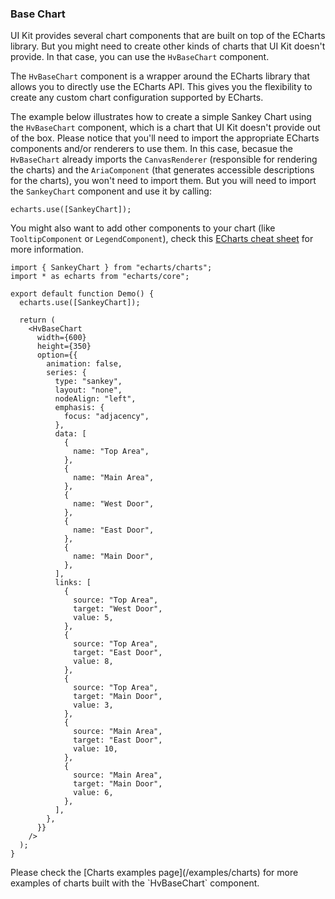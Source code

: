 
### Base Chart

UI Kit provides several chart components that are built on top of the ECharts library. But you might need to create other kinds of charts
that UI Kit doesn't provide. In that case, you can use the `HvBaseChart` component.

The `HvBaseChart` component is a wrapper around the ECharts library that allows you to directly use the ECharts API.
This gives you the flexibility to create any custom chart configuration supported by ECharts.

The example below illustrates how to create a simple Sankey Chart using the `HvBaseChart` component, which is a chart that UI Kit doesn't
provide out of the box. Please notice that you'll need to import the appropriate ECharts components and/or renderers to use them.
In this case, becasue the `HvBaseChart` already imports the `CanvasRenderer` (responsible for rendering the charts) and the `AriaComponent`
(that generates accessible descriptions for the charts), you won't need to import them. But you will need to import the `SankeyChart` component
and use it by calling:

```tsx
echarts.use([SankeyChart]);
```

You might also want to add other components to your chart (like `TooltipComponent`
or `LegendComponent`), check this [ECharts cheat sheet](https://echarts.apache.org/en/cheat-sheet.html) for more information.

```tsx live
import { SankeyChart } from "echarts/charts";
import * as echarts from "echarts/core";

export default function Demo() {
  echarts.use([SankeyChart]);

  return (
    <HvBaseChart
      width={600}
      height={350}
      option={{
        animation: false,
        series: {
          type: "sankey",
          layout: "none",
          nodeAlign: "left",
          emphasis: {
            focus: "adjacency",
          },
          data: [
            {
              name: "Top Area",
            },
            {
              name: "Main Area",
            },
            {
              name: "West Door",
            },
            {
              name: "East Door",
            },
            {
              name: "Main Door",
            },
          ],
          links: [
            {
              source: "Top Area",
              target: "West Door",
              value: 5,
            },
            {
              source: "Top Area",
              target: "East Door",
              value: 8,
            },
            {
              source: "Top Area",
              target: "Main Door",
              value: 3,
            },
            {
              source: "Main Area",
              target: "East Door",
              value: 10,
            },
            {
              source: "Main Area",
              target: "Main Door",
              value: 6,
            },
          ],
        },
      }}
    />
  );
}
```

<Callout type="info">
  Please check the [Charts examples page](/examples/charts) for more examples of
  charts built with the `HvBaseChart` component.
</Callout>

